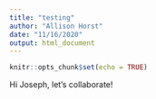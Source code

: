 ```yaml
---
title: "testing"
author: "Allison Horst"
date: "11/16/2020"
output: html_document
---
```


```r
knitr::opts_chunk$set(echo = TRUE)
```

Hi Joseph, let's collaborate!